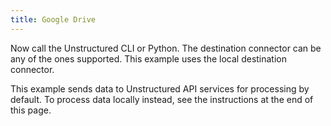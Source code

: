 ```yaml
---
title: Google Drive
---
```



<NewDocument />


<SharedContentGoogleDrive/>

Now call the Unstructured CLI or Python. The destination connector can be any of the ones supported. This example uses the local destination connector.

This example sends data to Unstructured API services for processing by default. To process data locally instead, see the instructions at the end of this page.


<CodeGroup>

  <GoogleDriveSh />

  <GoogleDrivePyV2 />

  <GoogleDrivePyV1 />

</CodeGroup>


<SharedPartitionByAPIOSS/>
